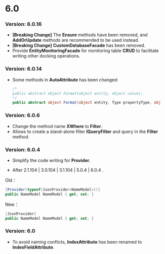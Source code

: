 # 6.0

### Version: 6.0.16

- **\[Breaking Change\]** The **Ensure** methods have been removed, and **AddOrUpdate** methods are recommended to be used instead.
- **\[Breaking Change\]** **CustomDatabaseFacade** has been removed.
- Provide **EntityMonitoringFacade** for monitoring table **CRUD** to facilitate writing other docking operations.

### Version: 6.0.14

- Some methods in **AutoAttribute** has been changed:

  ```c#
  /*
  public abstract object Format(object entity, object value);
  */
  public abstract object Format(object entity, Type propertyType, object value);
  ```

### Version: 6.0.6

- Change the method name **XWhere** to **Filter**.
- Allows to create a stand-alone filter **IQueryFilter** and query in the **Filter** method.

### Version: 6.0.4

- Simplify the code writing for **Provider**.

- After 2.1.104 | 3.0.104 | 3.1.104 | 5.0.4 | 6.0.4 .

Old：

  ```csharp
  [Provider(typeof(JsonProvider<NameModel>))]
  public NameModel NameModel { get; set; }
  ```

New：

  ```csharp
  [JsonProvider]
  public NameModel NameModel { get; set; }
  ```

### Version: 6.0

- To avoid naming conflicts, **IndexAttribute** has been renamed to **IndexFieldAttribute**.